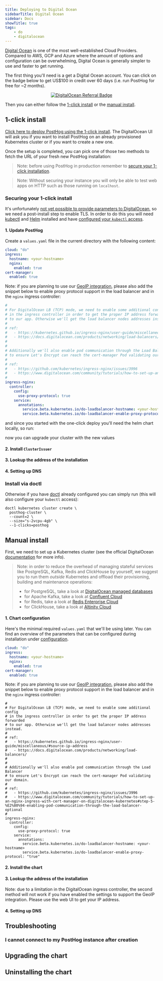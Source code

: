 ```yaml
---
title: Deploying to Digital Ocean
sidebarTitle: Digital Ocean
sidebar: Docs
showTitle: true
tags:
    - do
    - digitalocean
---
```



<Disclaimer />

[Digital Ocean](https://digitalocean.com) is one of the most well-established Cloud Providers.
Compared to AWS, GCP and Azure where the amount of options and configuration can be overwhelming,
Digital Ocean is generally simpler to use and faster to get running.

The first thing you'll need is a get a Digital Ocean account. You can click on the badge below to
get US$100 in credit over 60 days (i.e. run PostHog for free for ~2 months).

<center>
  <a href="https://www.digitalocean.com/?refcode=6a26a2c395b0&utm_campaign=Referral_Invite&utm_medium=Referral_Program&utm_source=badge" title="DigitalOcean Referral">
    <img alt="DigitalOcean Referral Badge" src="https://web-platforms.sfo2.cdn.digitaloceanspaces.com/WWW/Badge%201.svg" />
  </a>
</center>

Then you can either follow the [1-click install](https://marketplace.digitalocean.com/apps/posthog-1) or the [manual install](#manual-install).


## 1-click install

[Click here to deploy PostHog using the 1-click install](https://marketplace.digitalocean.com/apps/posthog-1). The DigitalOcean UI will ask you if you want to install PostHog on an already provisioned Kubernetes cluster or if you want to create a new one.

Once the setup is completed, you can pick one of those two methods to fetch the URL of your fresh new PostHog installation:

<DOIPAddress />

> Note: before using PostHog in production remember to [secure your 1-click installation](#securing-your-1-click-install).

> Note: Without securing your instance you will only be able to test web apps on HTTP such as those running on `localhost`.

### Securing your 1-click install

It's unfortunately [not yet possible to provide parameters to DigitalOcean](https://github.com/digitalocean/marketplace-kubernetes/issues/230), so we need a post-install step to enable TLS. In order to do this you will need [kubectl](https://kubernetes.io/docs/tasks/tools/) and [Helm](https://helm.sh/) installed and have [configured your `kubectl` access](https://docs.digitalocean.com/products/kubernetes/how-to/connect-to-cluster/).

#### 1. Update PostHog

Create a `values.yaml` file in the current directory with the following content:

```yaml
cloud: "do"
ingress:
  hostname: <your-hostname>
  nginx:
    enabled: true
cert-manager:
  enabled: true
```

Note: if you are planning to use our [GeoIP integration](https://posthog.com/integrations/geoip), please also add the snippet below
to enable proxy protocol support in the load balancer and in the `nginx` ingress controller:

```yaml
#
# For DigitalOcean LB (TCP) mode, we need to enable some additional config
# in the ingress controller in order to get the proper IP address forwarded
# to our app. Otherwise we'll get the load balancer nodes addresses instead.
#
# ref:
#   - https://kubernetes.github.io/ingress-nginx/user-guide/miscellaneous/#source-ip-address
#   - https://docs.digitalocean.com/products/networking/load-balancers/
#
#
# Additionally we'll also enable pod communication through the Load Balancer
# to ensure Let's Encrypt can reach the cert-manager Pod validating our domain.
#
# ref:
#   - https://github.com/kubernetes/ingress-nginx/issues/3996
#   - https://www.digitalocean.com/community/tutorials/how-to-set-up-an-nginx-ingress-with-cert-manager-on-digitalocean-kubernetes#step-5-%E2%80%94-enabling-pod-communication-through-the-load-balancer-optional
#
ingress-nginx:
  controller:
    config:
      use-proxy-protocol: true
    service:
      annotations:
        service.beta.kubernetes.io/do-loadbalancer-hostname: <your-hostname>
        service.beta.kubernetes.io/do-loadbalancer-enable-proxy-protocol: "true"
```

and since you started with the one-click deploy you'll need the helm chart locally, so run:

<CommandHelmGetRepoSnippet />

now you can upgrade your cluster with the new values

<CommandHelmUpgradeSnippet />

#### 2. Install `ClusterIssuer`
<InstallClusterIssuer />

#### 3. Lookup the address of the installation

<GetInstallationAddress />

#### 4. Setting up DNS

<SetupDNS />


### Install via doctl

Otherwise if you have [doctl](https://github.com/digitalocean/doctl) already configured you can simply run (this will also configure your `kubectl` access):

```shell
doctl kubernetes cluster create \
  posthog-cluster \
  --count=2 \
  --size="s-2vcpu-4gb" \
  --1-clicks=posthog
```


## Manual install

First, we need to set up a Kubernetes cluster (see the official DigitalOcean [documentation](https://docs.digitalocean.com/products/kubernetes/quickstart/) for more info).

<ClusterRequirementsSnippet />

> Note: in order to reduce the overhead of managing stateful services like PostgreSQL, Kafka, Redis and ClickHouse by yourself, we suggest you to run them _outside_ Kubernetes and offload their provisioning, building and maintenance operations:
>
> * for PostgreSQL, take a look at [DigitalOcean managed databases](https://www.digitalocean.com/products/managed-databases-postgresql/)
> * for Apache Kafka, take a look at [Confluent Cloud](https://www.confluent.io/confluent-cloud/)
> * for Redis, take a look at [Redis Enterprise Cloud](https://redis.com/redis-enterprise-cloud/overview/)
> * for ClickHouse, take a look at [Altinity Cloud](https://altinity.com/cloud-database/)
>

#### 1. Chart configuration

Here's the minimal required `values.yaml` that we'll be using later. You can find an overview of the parameters that can be configured during installation under [configuration](/docs/self-host/deploy/configuration).
```yaml
cloud: "do"
ingress:
  hostname: <your-hostname>
  nginx:
    enabled: true
cert-manager:
  enabled: true
```

Note: if you are planning to use our [GeoIP integration](https://posthog.com/integrations/geoip), please also add the snippet below
to enable proxy protocol support in the load balancer and in the `nginx` ingress controller:
```
#
# For DigitalOcean LB (TCP) mode, we need to enable some additional config
# in the ingress controller in order to get the proper IP address forwarded
# to our app. Otherwise we'll get the load balancer nodes addresses instead.
#
# ref:
#   - https://kubernetes.github.io/ingress-nginx/user-guide/miscellaneous/#source-ip-address
#   - https://docs.digitalocean.com/products/networking/load-balancers/
#
#
# Additionally we'll also enable pod communication through the Load Balancer
# to ensure Let's Encrypt can reach the cert-manager Pod validating our domain.
#
# ref:
#   - https://github.com/kubernetes/ingress-nginx/issues/3996
#   - https://www.digitalocean.com/community/tutorials/how-to-set-up-an-nginx-ingress-with-cert-manager-on-digitalocean-kubernetes#step-5-%E2%80%94-enabling-pod-communication-through-the-load-balancer-optional
#
ingress-nginx:
  controller:
    config:
      use-proxy-protocol: true
    service:
      annotations:
        service.beta.kubernetes.io/do-loadbalancer-hostname: <your-hostname>
        service.beta.kubernetes.io/do-loadbalancer-enable-proxy-protocol: "true"
```

#### 2. Install the chart

<InstallingSnippet />

#### 3. Lookup the address of the installation

<GetIPAddressSnippet />

Note: due to a limitation in the DigitalOcean ingress controller, the second method will not work if you have enabled the settings to support the GeoIP integration.
Please use the web UI to get your IP address.

#### 4. Setting up DNS

<SetupDNS />

## Troubleshooting

### I cannot connect to my PostHog instance after creation
<TryUnsecureSnippet />

## Upgrading the chart
<UpgradingSnippet />

## Uninstalling the chart
<UninstallingSnippet />
